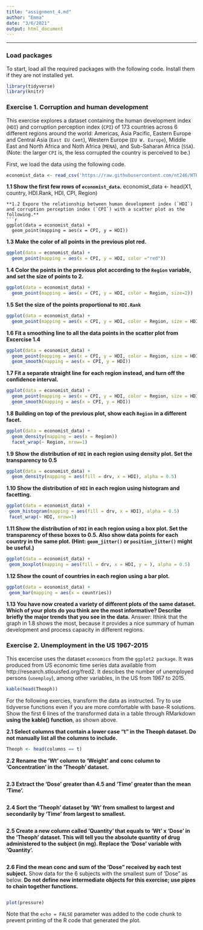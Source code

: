 ```yaml
---
title: "assignment_4.md"
author: "Emma"
date: "3/6/2021"
output: html_document
---
```


---




### **Load packages**
To start, load all the required packages with the following code. Install them if they are not installed yet.

```r
library(tidyverse)
library(knitr)
```

### **Exercise 1. Corruption and human development**
This exercise explores a dataset containing the human development index (`HDI`) and corruption perception index (`CPI`) of 173 countries across 6 different regions around the world: Americas, Asia Pacific, Eastern Europe and Central Asia (`East EU Cemt`), Western Europe (`EU W. Europe`), Middle East and North Africa and Noth Africa (`MENA`), and Sub-Saharan Africa (`SSA`). (Note: the larger `CPI` is, the less corrupted the country is perceived to be.)


First, we load the data using the following code.
```r
economist_data <- read_csv('https://raw.githubusercontent.com/nt246/NTRES-6100-data-science/master/datasets/EconomistData.csv')
```
**1.1 Show the first few rows of `economist_data`.**
economist_data <- head(X1, country, HDI.Rank, HDI, CPI, Region)
```
**1.2 Expore the relationship between human development index (`HDI`) and corruption perception index (`CPI`) with a scatter plot as the following.**
```r
ggplot(data = economist_data) + 
  geom_point(mapping = aes(x = CPI, y = HDI)) 
```
**1.3 Make the color of all points in the previous plot red.**
```r
ggplot(data = economist_data) + 
  geom_point(mapping = aes(x = CPI, y = HDI, color ="red")) 
```
**1.4 Color the points in the previous plot according to the `Region` variable, and set the size of points to 2.**
```r
ggplot(data = economist_data) + 
  geom_point(mapping = aes(x = CPI, y = HDI, color = Region, size=2))
```
**1.5 Set the size of the points proportional to `HDI.Rank`**
```r
ggplot(data = economist_data) + 
  geom_point(mapping = aes(x = CPI, y = HDI, color = Region, size = HDI.Rank))
```
**1.6 Fit a smoothing line to all the data points in the scatter plot from Excercise 1.4**
```r
ggplot(data = economist_data) + 
  geom_point(mapping = aes(x = CPI, y = HDI, color = Region, size = HDI.Rank), shape = 16) +
  geom_smooth(mapping = aes(x = CPI, y = HDI))
```
**1.7 Fit a separate straight line for each region instead, and turn off the confidence interval.**
```r
ggplot(data = economist_data) + 
  geom_point(mapping = aes(x = CPI, y = HDI, color = Region, size = HDI.Rank), shape = 16) +
  geom_smooth(mapping = aes(x = CPI, y = HDI))
```
**1.8 Building on top of the previous plot, show each `Region` in a different facet.**
```r
ggplot(data = economist_data) +
  geom_density(mapping = aes(x = Region))
  facet_wrap(~ Region, nrow=1)
```
**1.9 Show the distribution of `HDI` in each region using density plot. Set the transparency to 0.5**
```r
ggplot(data = economist_data) +
  geom_density(mapping = aes(fill = drv, x = HDI), alpha = 0.5)
```
**1.10 Show the distribution of `HDI` in each region using histogram and facetting.**
```r
ggplot(data = economist_data) +
 geom_histogram(mapping = aes(fill = drv, x = HDI), alpha = 0.5)
 facet_wrap(~ HDI, nrow=1)
```
**1.11 Show the distribution of `HDI` in each region using a box plot. Set the transparency of these boxes to 0.5. Also show data points for each country in the same plot. (Hint: `geom_jitter()` or `position_jitter()` might be useful.)**
```r
ggplot(data = economist_data) +
 geom_boxplot(mapping = aes(fill = drv, x = HDI, y = ), alpha = 0.5)
```
**1.12 Show the count of countries in each region using a bar plot.**
```r
ggplot(data = economist_data) +
 geom_bar(mapping = aes(x = countries))
```
**1.13 You have now created a variety of different plots of the same dataset. Which of your plots do you think are the most informative? Describe briefly the major trends that you see in the data.**
Answer: Ithink that the graph in 1.8 shows the most, because it provides a nice summary of human development and process capacity in different regions.

### **Exercise 2. Unemployment in the US 1967-2015**
This excercise uses the dataset `economics` from the `ggplot2 package`. It was produced from US economic time series data available from http://research.stlouisfed.org/fred2. It descibes the number of unemployed persons (`unemploy`), among other variables, in the US from 1967 to 2015.
```r
kable(head(Theoph))
```
For the following exercies, transform the data as instructed. Try to use tidyverse functions even if you are more comfortable with base-R solutions. Show the first 6 lines of the transformed data in a table through RMarkdown **using the kable() function**, as shown above.

**2.1 Select columns that contain a lower case “t” in the Theoph dataset. Do not manually list all the columns to include.**
```r
Theoph <- head(columns == t)
```
**2.2 Rename the 'Wt' column to 'Weight' and conc column to 'Concentration' in the 'Theoph' dataset.**
```r

```
**2.3 Extract the 'Dose' greater than 4.5 and 'Time' greater than the mean 'Time'.**
```r

```
**2.4 Sort the 'Theoph' dataset by 'Wt' from smallest to largest and secondarily by 'Time' from largest to smallest.**
```r

```
**2.5 Create a new column called 'Quantity' that equals to 'Wt' x 'Dose' in the 'Theoph' dataset. This will tell you the absolute quantity of drug administered to the subject (in mg). Replace the 'Dose' variable with 'Quantity'.**
```r

```
**2.6 Find the mean conc and sum of the 'Dose" received by each test subject.**
Show data for the 6 subjects with the smallest sum of 'Dose" as below. **Do not define new intermediate objects for this exercise; use pipes to chain together functions. **
```r

```

```r
plot(pressure)
```

Note that the `echo = FALSE` parameter was added to the code chunk to prevent printing of the R code that generated the plot.
